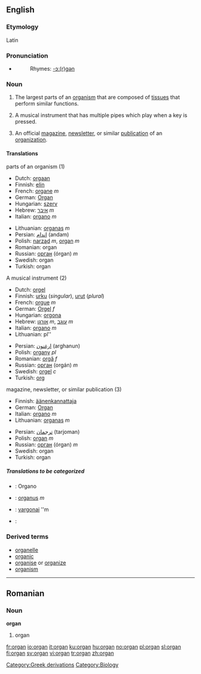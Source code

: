 {{see|Organ}}
==English==

===Etymology===
Latin

===Pronunciation===
*{{IPA|'ɔɹ.gɛn}}
*:Rhymes: [[Rhymes:English:-ɔː(r)ɡən|-ɔː(r)ɡən]]

===Noun===
{{en-noun}}

# The largest parts of an [[organism]] that are composed of [[tissue]]s that perform similar functions.
# {{musici}} A musical instrument that has multiple pipes which play when a key is pressed.
#An official [[magazine]], [[newsletter]], or similar [[publication]] of an [[organization]].

====Translations====
;parts of an organism (1)
{{top}}
*Dutch: [[orgaan]] {{n}}
*Finnish: [[elin]]
*French: [[organe]] ''m''
*German: [[Organ]] {{n}}
*Hungarian: [[szerv]]
*Hebrew: [[:he:איבר|איבר]] ''m''
*Italian: [[organo]] ''m''
{{mid}}
*Lithuanian: [[organas]] ''m''
*Persian: [[اندام]] (andam)
*Polish: [[narząd]] ''m'', [[organ]] ''m''
*Romanian: organ {{n}}
*Russian: [[орган]] (órgan) ''m''
*Swedish: organ {{n}}
*Turkish: organ
{{bottom}}

;A musical instrument (2)
{{top}}
*Dutch: [[orgel]] {{n}}
*Finnish: [[urku]] (''singular''), [[urut]] (''plural'')
*French: [[orgue]] ''m''
*German: [[Orgel]] ''f''
*Hungarian: [[orgona]]
*Hebrew: [[:he:אורגן|אורגן]] ''m'', [[:he:עוגב|עוגב]] ''m''
*Italian: [[organo]] ''m''
*Lithuanian: pl''
{{mid}}
*Persian: [[ارغنون]] (arghanun)
*Polish: [[organy]] ''pl''
*Romanian: [[orgă]] ''f''
*Russian: [[орган]] (orgán) ''m''
*Swedish: [[orgel]] ''c''
*Turkish: [[org]]
{{bottom}}

;magazine, newsletter, or similar publication (3)
{{top}}
*Finnish: [[äänenkannattaja]]
*German: [[Organ]] {{n}}
*Italian: [[organo]] ''m''
*Lithuanian: [[organas]] ''m''
{{mid}}
*Persian: [[ترجمان]] (tarjoman)
*Polish: [[organ]] ''m''
*Russian: [[орган]] (órgan) ''m''
*Swedish: organ {{n}}
*Turkish: organ
{{bottom}}

=====Translations to be categorized=====
{{checktrans}}

*{{ttbc|Ido}}: Organo
*{{ttbc|Latin}}: [[organus]] ''m''

*{{ttbc|Lithuanian}}: [[vargonai]] ''m
*{{ttbc|Polish}}:

===Derived terms===
* [[organelle]]
* [[organic]]
* [[organise]] or [[organize]]
* [[organism]]

----

==Romanian==

===Noun===
'''organ''' {{n}}

# organ


[[Category:Greek derivations]]
[[Category:Biology]]

[[fr:organ]]
[[io:organ]]
[[it:organ]]
[[ku:organ]]
[[hu:organ]]
[[no:organ]]
[[pl:organ]]
[[sl:organ]]
[[fi:organ]]
[[sv:organ]]
[[vi:organ]]
[[tr:organ]]
[[zh:organ]]